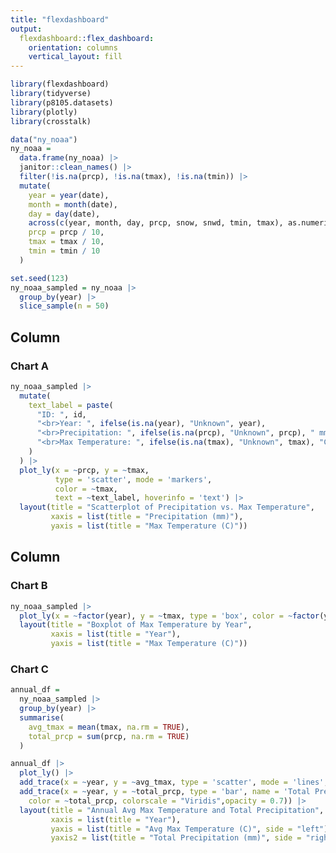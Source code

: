 ```yaml
---
title: "flexdashboard"
output: 
  flexdashboard::flex_dashboard:
    orientation: columns
    vertical_layout: fill
---
```



```r
library(flexdashboard)
library(tidyverse)
library(p8105.datasets)
library(plotly)
library(crosstalk)
```



```r
data("ny_noaa")
ny_noaa = 
  data.frame(ny_noaa) |> 
  janitor::clean_names() |> 
  filter(!is.na(prcp), !is.na(tmax), !is.na(tmin)) |> 
  mutate(
    year = year(date),
    month = month(date),
    day = day(date),
    across(c(year, month, day, prcp, snow, snwd, tmin, tmax), as.numeric),
    prcp = prcp / 10,
    tmax = tmax / 10,
    tmin = tmin / 10
  ) 

set.seed(123) 
ny_noaa_sampled = ny_noaa |> 
  group_by(year) |> 
  slice_sample(n = 50) 
```




Column {data-width=350}
-----------------------------------------------------------------------

### Chart A

```r
ny_noaa_sampled |> 
  mutate(
    text_label = paste(
      "ID: ", id, 
      "<br>Year: ", ifelse(is.na(year), "Unknown", year),
      "<br>Precipitation: ", ifelse(is.na(prcp), "Unknown", prcp), " mm", 
      "<br>Max Temperature: ", ifelse(is.na(tmax), "Unknown", tmax), "C"
    )
  ) |> 
  plot_ly(x = ~prcp, y = ~tmax, 
          type = 'scatter', mode = 'markers', 
          color = ~tmax,
          text = ~text_label, hoverinfo = 'text') |> 
  layout(title = "Scatterplot of Precipitation vs. Max Temperature",
         xaxis = list(title = "Precipitation (mm)"),
         yaxis = list(title = "Max Temperature (C)"))
```


Column {data-width=350}
-----------------------------------------------------------------------

### Chart B


```r
ny_noaa_sampled |> 
  plot_ly(x = ~factor(year), y = ~tmax, type = 'box', color = ~factor(year))  |> 
  layout(title = "Boxplot of Max Temperature by Year",
         xaxis = list(title = "Year"),
         yaxis = list(title = "Max Temperature (C)"))

```


### Chart C

```r

annual_df = 
  ny_noaa_sampled |> 
  group_by(year) |> 
  summarise(
    avg_tmax = mean(tmax, na.rm = TRUE),
    total_prcp = sum(prcp, na.rm = TRUE)
  )

annual_df |> 
  plot_ly() |> 
  add_trace(x = ~year, y = ~avg_tmax, type = 'scatter', mode = 'lines', name = 'Avg Max Temperature', yaxis = 'y1') |> 
  add_trace(x = ~year, y = ~total_prcp, type = 'bar', name = 'Total Precipitation', yaxis = 'y2', marker = list(
    color = ~total_prcp, colorscale = "Viridis",opacity = 0.7)) |> 
  layout(title = "Annual Avg Max Temperature and Total Precipitation",
         xaxis = list(title = "Year"),
         yaxis = list(title = "Avg Max Temperature (C)", side = "left"),
         yaxis2 = list(title = "Total Precipitation (mm)", side = "right", overlaying = "y"))
```


